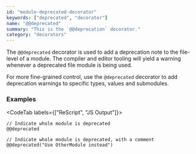 ```yaml
---
id: "module-deprecated-decorator"
keywords: ["deprecated", "decorator"]
name: "@@deprecated"
summary: "This is the `@@deprecation` decorator."
category: "decorators"
---
```


The `@@deprecated` decorator is used to add a deprecation note to the file-level of a module. The compiler and editor tooling will yield a warning whenever a deprecated file module is being used.

For more fine-grained control, use the `@deprecated` decorator to add deprecation warnings to specific types, values and submodules.

### Examples

<CodeTab labels={["ReScript", "JS Output"]}>

```res
// Indicate whole module is deprecated
@@deprecated

// Indicate whole module is deprecated, with a comment
@@deprecated("Use OtherModule instead")
```

```js
```

</CodeTab>
